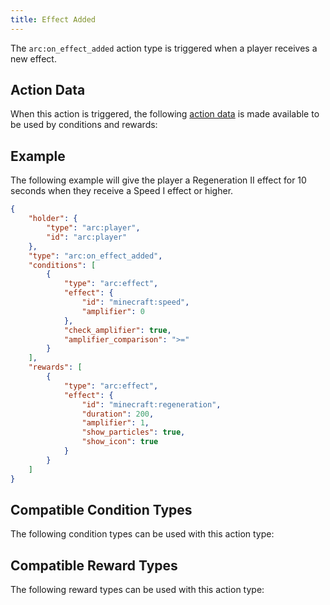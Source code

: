 ```yaml
---
title: Effect Added
---
```



The `arc:on_effect_added` action type is triggered when a player receives a new effect.

## Action Data

When this action is triggered, the following [action data](/docs/arc/wiki/action_data/index.mdx) is made available to be used by conditions and rewards:

<ActionDataTable actionType="effect_added" />

## Example

The following example will give the player a Regeneration II effect for 10 seconds when they receive a Speed I effect or higher.

```json title="data/my_datapack/arc/speed_on_effect_added.json"
{
    "holder": {
        "type": "arc:player",
        "id": "arc:player"
    },
    "type": "arc:on_effect_added",
    "conditions": [
        {
            "type": "arc:effect",
            "effect": {
                "id": "minecraft:speed",
                "amplifier": 0
            },
            "check_amplifier": true,
            "amplifier_comparison": ">="
        }
    ],
    "rewards": [
        {
            "type": "arc:effect",
            "effect": {
                "id": "minecraft:regeneration",
                "duration": 200,
                "amplifier": 1,
                "show_particles": true,
                "show_icon": true
            }
        }
    ]
}
```

## Compatible Condition Types

The following condition types can be used with this action type:

<CompatibleConditionTypes actionType="effect_added" />

## Compatible Reward Types

The following reward types can be used with this action type:

<CompatibleRewardTypes actionType="effect_added" />
